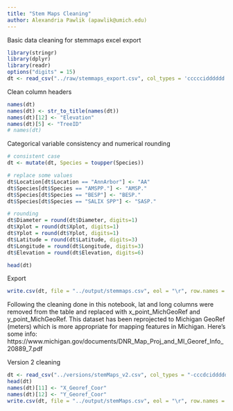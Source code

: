 ```yaml
---
title: "Stem Maps Cleaning"
author: Alexandria Pawlik (apawlik@umich.edu)
---
```


Basic data cleaning for stemmaps excel export 
```r
library(stringr)
library(dplyr)
library(readr)
options("digits" = 15)
dt <- read_csv("../raw/stemmaps_export.csv", col_types = 'cccccidddddd')
```

Clean column headers
```r
names(dt)
names(dt) <- str_to_title(names(dt))
names(dt)[12] <- "Elevation"
names(dt)[5] <- "TreeID"
# names(dt)
```

Categorical variable consistency and numerical rounding
```r
# consistent case
dt <- mutate(dt, Species = toupper(Species)) 

# replace some values
dt$Location[dt$Location == "AnnArbor"] <- "AA"
dt$Species[dt$Species == "AMSPP."] <- "AMSP."
dt$Species[dt$Species == "BESP"] <- "BESP."
dt$Species[dt$Species == "SALIX SPP"] <- "SASP."

# rounding
dt$Diameter = round(dt$Diameter, digits=1)
dt$Xplot = round(dt$Xplot, digits=1)
dt$Yplot = round(dt$Yplot, digits=1)
dt$Latitude = round(dt$Latitude, digits=3)
dt$Longitude = round(dt$Longitude, digits=3)
dt$Elevation = round(dt$Elevation, digits=6)

head(dt)
```

Export
```r
write.csv(dt, file = "../output/stemmaps.csv", eol = "\r", row.names = FALSE)
```

Following the cleaning done in this notebook, lat and long columns were removed from the table and replaced with x_point_MichGeoRef and y_point_MichGeoRef. This dataset has been reprojected to Michigan GeoRef (meters) which is more appropriate for mapping features in Michigan. Here's some info: https://www.michigan.gov/documents/DNR_Map_Proj_and_MI_Georef_Info_20889_7.pdf

Version 2 cleaning
```r
dt <- read_csv("../versions/stemMaps_v2.csv", col_types = "-cccdcidddddd")
head(dt)
names(dt)[11] <- "X_Georef_Coor"
names(dt)[12] <- "Y_Georef_Coor"
write.csv(dt, file = "../output/stemMaps.csv", eol = "\r", row.names = FALSE)
```



